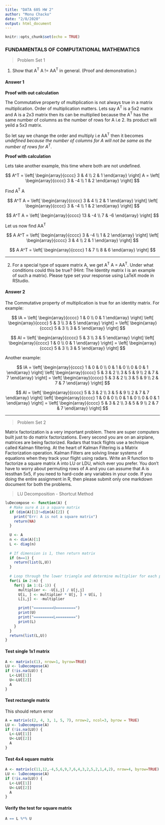 ```yaml
---
title: "DATA 605 HW 2"
author: "Monu Chacko"
date: "2/8/2020"
output: html_document
---
```


```r
knitr::opts_chunk$set(echo = TRUE)
```

### FUNDAMENTALS OF COMPUTATIONAL MATHEMATICS

> Problem Set 1

(1) Show that A<sup>T</sup> A != AA<sup>T</sup> in general. (Proof and demonstration.)

#### Answer 1  

**Proof with out calculation**  

The Commutative property of multiplication is not always true in a matrix multiplication. Order of multiplication matters. Lets say A<sup>T</sup> is a 5x2 matrix and A is a 2x3 matrix then its can be multiplied because the A<sup>T</sup> has the same number of columns as the number of rows for A i.e 2. Its product will yeild a 5x3 matrix.

So let say we change the order and multiply i.e AA<sup>T</sup> then it becomes *undefined because the number of columns for A will not be same as the number of rows for A<sup>T</sup>*.  

**Proof with calculation** 

Lets take another example, this time where both are not undefined. 

$$
A^T =
\left[
  \begin{array}{cccc}
  3 & 4 \\ 2 & 1
  \end{array}
\right]
 A =
\left[
  \begin{array}{cccc}
  3 & -4 \\ 1 & 2
  \end{array}
\right]
$$

Find A<sup>T</sup> A  

$$
A^T A =
\left[
  \begin{array}{cccc}
  3 & 4 \\ 2 & 1
  \end{array}
\right]
\left[
  \begin{array}{cccc}
  3 & -4 \\ 1 & 2
  \end{array}
\right]
$$


$$
A^T A =
\left[
  \begin{array}{cccc}
  13 & -4 \\ 7 & -6
  \end{array}
\right]
$$


Let us now find AA<sup>T</sup>  


$$
A A^T =
\left[
  \begin{array}{cccc}
  3 & -4 \\ 1 & 2
  \end{array}
\right]
\left[
  \begin{array}{cccc}
  3 & 4 \\ 2 & 1
  \end{array}
\right]
$$

$$
A A^T =
\left[
  \begin{array}{cccc}
  1 & 7 \\ 8 & 6
  \end{array}
\right]
$$

--------

(2) For a special type of square matrix A, we get A<sup>T</sup> A = AA<sup>T</sup>. Under what conditions could this be true?  (Hint:  The Identity matrix I is an example of such a matrix). Please type set your response using LaTeX mode in RStudio. 

#### Answer 2  

The Commutative property of multiplication is true for an identity matrix. For example:

$$
IA =
\left[
  \begin{array}{cccc}
  1 & 0 \\ 0 & 1
  \end{array}
\right]
\left[
  \begin{array}{cccc}
  5 & 3 \\ 3 & 5
  \end{array}
\right]
=
\left[
  \begin{array}{cccc}
  5 & 3 \\ 3 & 5
  \end{array}
\right]
$$

$$
AI =
\left[
  \begin{array}{cccc}
  5 & 3 \\ 3 & 5
  \end{array}
\right]
\left[
  \begin{array}{cccc}
  1 & 0 \\ 0 & 1
  \end{array}
\right]
=
\left[
  \begin{array}{cccc}
  5 & 3 \\ 3 & 5
  \end{array}
\right]
$$

Another example:

$$
IA =
\left[
  \begin{array}{cccc}
  1 & 0 & 0 \\ 0 & 1 & 0 \\ 0 & 0 & 1
  \end{array}
\right]
\left[
  \begin{array}{cccc}
  5 & 3 & 2 \\ 3 & 5 & 9 \\ 2 & 7 & 7
  \end{array}
\right]
=
\left[
  \begin{array}{cccc}
  5 & 3 & 2 \\ 3 & 5 & 9 \\ 2 & 7 & 7
  \end{array}
\right]
$$

$$
AI =
\left[
  \begin{array}{cccc}
  5 & 3 & 2 \\ 3 & 5 & 9 \\ 2 & 7 & 7
  \end{array}
\right]
\left[
  \begin{array}{cccc}
  1 & 0 & 0 \\ 0 & 1 & 0 \\ 0 & 0 & 1
  \end{array}
\right]
=
\left[
  \begin{array}{cccc}
  5 & 3 & 2 \\ 3 & 5 & 9 \\ 2 & 7 & 7
  \end{array}
\right]
$$

--------

> Problem Set 2

Matrix factorization is a very important problem.  There are super computers built just to  do  matrix  factorizations.   Every  second  you  are  on  an  airplane,  matrices  are  being factorized.  Radars that track flights use a technique called Kalman filtering.  At the heart of Kalman Filtering is a Matrix Factorization operation.  Kalman Filters are solving linear systems of equations when they track your flight using radars. Write an R function to factorize a square matrix A into LU or LDU, which ever you prefer. You don’t have to worry about permuting rows of A and you can assume that A is lessthan  5x5,  if  you  need  to  hard-code  any  variables  in  your  code.   If  you  doing  the  entire assignment in R, then please submit only one markdown document for both the problems.

> LU Decomposition - Shortcut Method  

```r
luDecompose <- function(A) {
  # Make sure A is a square matrix
  if (dim(A)[1]!=dim(A)[2]) {
    print("Err: A is not a square matrix")
    return(NA)
  }
  
  U <- A
  n <- dim(A)[1]
  L <- diag(n)
  
  # If dimension is 1, then return matrix
  if (n==1) {
    return(list(L,U))
  }
  
  # Loop through the lower triangle and determine multiplier for each position and add it to L
  for(i in 2:n) {
    for(j in 1:(i-1)) {
      multiplier <- -U[i,j] / U[j,j]
      U[i, ] <- multiplier * U[j, ] + U[i, ]
      L[i,j] <- -multiplier

      print("=========U=========")
      print(U)
      print("=========L=========")
      print(L)
    }
  }
  return(list(L,U))
}
```


#### Test single 1x1 matrix  

```r
A <- matrix(c(1), nrow=1, byrow=TRUE)
LU <- luDecompose(A)
if (!is.na(LU)) {
  L<-LU[[1]]  
  U<-LU[[2]]
  A
}
```

#### Test rectangle matrix
This should return error  

```r
A = matrix(c(2, 4, 3, 1, 5, 7), nrow=2, ncol=3, byrow = TRUE)
LU <- luDecompose(A)
if (!is.na(LU)) {
  L<-LU[[1]]  
  U<-LU[[2]]
  A
}
```

#### Test 4x4 square matrix  

```r
A <- matrix(c(11,12,-4,5,6,9,7,6,4,3,2,5,2,1,4,2), nrow=4, byrow=TRUE)
LU <- luDecompose(A)
if (!is.na(LU)) {
  L<-LU[[1]]  
  U<-LU[[2]]
  A
}
```

#### Verify the test for square matrix  

```r
A == L %*% U
```
